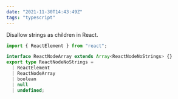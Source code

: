 ```yaml
---
date: "2021-11-30T14:43:49Z"
tags: "typescript"
---
```


Disallow strings as children in React.

```ts
import { ReactElement } from "react";

interface ReactNodeArray extends Array<ReactNodeNoStrings> {}
export type ReactNodeNoStrings =
  | ReactElement
  | ReactNodeArray
  | boolean
  | null
  | undefined;
```
